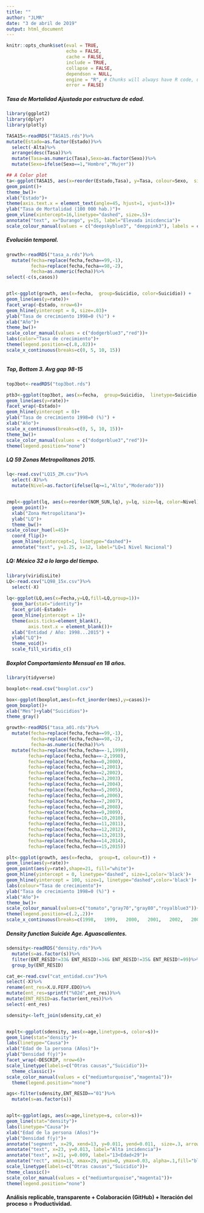 ```yaml
---
title: ""
author: "JLMR"
date: "3 de abril de 2019"
output: html_document
---
```


```r
knitr::opts_chunk$set(eval = TRUE, 
                      echo = FALSE, 
                      cache = FALSE,
                      include = TRUE,
                      collapse = FALSE,
                      dependson = NULL,
                      engine = "R", # Chunks will always have R code, unless noted
                      error = FALSE)                     

```



##### Tasa de Mortalidad Ajustada por estructura de edad.

```r

library(ggplot2)
library(dplyr)
library(plotly)
```




```r

TASA15<-readRDS("TASA15.rds")%>%
mutate(Estado=as.factor(Estado))%>%
  select(-Alta)%>%
  arrange(desc(Tasa))%>%
  mutate(Tasa=as.numeric(Tasa),Sexo=as.factor(Sexo))%>%
  mutate(Sexo=ifelse(Sexo==1,"Hombre","Mujer"))

## A Color plot
ta<-ggplot(TASA15, aes(x=reorder(Estado,Tasa), y=Tasa, colour=Sexo,  size=Tasa))+
geom_point()+
theme_bw()+
xlab("Estado")+ 
theme(axis.text.x = element_text(angle=45, hjust=1, vjust=1))+
ylab("Tasa de Mortalidad (100 000 hab.)")+
geom_vline(xintercept=16,linetype="dashed", size=.5)+
annotate("text", x="Durango", y=15, label="Elevada inicdencia")+
scale_colour_manual(values = c("deepskyblue3", "deeppink3"), labels = c("Hombre", "Mujer"))

```



##### Evolución temporal. 



```r

growth<-readRDS("tasa_a.rds")%>%
  mutate(fecha=replace(fecha,fecha==99,-1),
         fecha=replace(fecha,fecha==98,-2), 
         fecha=as.numeric(fecha))%>%
select(-c(s,casos))


ptl<-ggplot(growth, aes(x=fecha,  group=Suicidio, color=Suicidio)) +
geom_line(aes(y=rate))+
facet_wrap(~Estado, nrow=6)+
geom_hline(yintercept = 0, size=.03)+
ylab("Tasa de crecimiento 1998=0 (%)") +
xlab("Año")+
theme_bw()+
scale_color_manual(values = c("dodgerblue3","red"))+
labs(color="Tasa de crecimiento")+
theme(legend.position=c(.8,.02))+
scale_x_continuous(breaks=c(0, 5, 10, 15))



```

##### Top, Bottom 3.  Avg gap 98-15

```r

top3bot<-readRDS("top3bot.rds")

ptb3<-ggplot(top3bot, aes(x=fecha,  group=Suicidio,  linetype=Suicidio, color=Suicidio)) +
geom_line(aes(y=rate))+
facet_wrap(~Estado)+
geom_hline(yintercept = 0)+
ylab("Tasa de crecimiento 1998=0 (%)") +
xlab("Año")+
scale_x_continuous(breaks=c(0, 5, 10, 15))+
theme_bw()+
scale_color_manual(values = c("dodgerblue3","red"))+
theme(legend.position="none")


```

##### LQ 59 Zonas Metropolitanas 2015.

```r

lq<-read.csv("LQ15_ZM.csv")%>%
  select(-X)%>%
  mutate(Nivel=as.factor(ifelse(lq>=1,"Alto","Moderado")))


zmpl<-ggplot(lq, aes(x=reorder(NOM_SUN,lq), y=lq, size=lq, color=Nivel))+
  geom_point()+
  xlab("Zona Metropolitana")+
  ylab("LQ")+
  theme_bw()+
scale_colour_hue(l=45)+
  coord_flip()+
  geom_hline(yintercept=1, linetype="dashed")+
  annotate("text", y=1.25, x=12, label="LQ=1 Nivel Nacional")
```


##### LQ: México 32 a lo largo del tiempo.


```r
library(viridisLite)
LQ<-read.csv("LQ98_15x.csv")%>%
  select(-X)
 
lq<-ggplot(LQ,aes(x=Fecha,y=LQ,fill=LQ,group=1))+
  geom_bar(stat="identity")+
  facet_grid(~Estado)+
  geom_hline(yintercept = 1)+
  theme(axis.ticks=element_blank(),
        axis.text.x = element_blank())+
  xlab("Entidad / Año: 1998...2015") +
  ylab("LQ")+
  theme_void()+
  scale_fill_viridis_c()
```

##### Boxplot Comportamiento Mensual en 18 años. 

```r

library(tidyverse)

boxplot<-read.csv("boxplot.csv")

box<-ggplot(boxplot,aes(x=fct_inorder(mes),y=casos))+
geom_boxplot()+ 
xlab("Mes")+ylab("Suicidios")+
theme_gray()
```



```r

growth<-readRDS("tasa_a01.rds")%>%
  mutate(fecha=replace(fecha,fecha==99,-1),
         fecha=replace(fecha,fecha==98,-2), 
         fecha=as.numeric(fecha))%>%
  mutate(fecha=replace(fecha,fecha==-1,1999),
        fecha=replace(fecha,fecha==-2,1998),
        fecha=replace(fecha,fecha==0,2000),
        fecha=replace(fecha,fecha==1,2001),
        fecha=replace(fecha,fecha==2,2002),
        fecha=replace(fecha,fecha==3,2003),
        fecha=replace(fecha,fecha==4,2004),
        fecha=replace(fecha,fecha==5,2005),
        fecha=replace(fecha,fecha==6,2006),
        fecha=replace(fecha,fecha==7,2007),
        fecha=replace(fecha,fecha==8,2008),
        fecha=replace(fecha,fecha==9,2009),
        fecha=replace(fecha,fecha==10,2010),
        fecha=replace(fecha,fecha==11,2011),
        fecha=replace(fecha,fecha==12,2012),
        fecha=replace(fecha,fecha==13,2013),
        fecha=replace(fecha,fecha==14,2014),
        fecha=replace(fecha,fecha==15,2015))

plt<-ggplot(growth, aes(x=fecha,  group=t, colour=t)) +
geom_line(aes(y=rate))+
geom_point(aes(y=rate),shape=21, fill="white")+
geom_hline(yintercept = 0, linetype="dashed", size=1,color='black')+
geom_hline(yintercept = 100, size=1, linetype="dashed",color='black')+
labs(colour="Tasa de crecimiento")+
ylab("Tasa de crecimiento 1998=0 (%)") +
xlab("Año")+
theme_bw()+
scale_colour_manual(values=c("tomato","gray70","gray80","royalblue3"))+
theme(legend.position=c(.2,.2))+
scale_x_continuous(breaks=c(1998,	1999,	2000,	2001,	2002,	2003,	2004,	2005,	2006,	2007,	2008,	2009,	2010,	2011,	2012,	2013,	2014,	2015))

```




##### Density function Suicide Age. Aguascalientes.


```r

sdensity<-readRDS("density.rds")%>%
  mutate(s=as.factor(s))%>%
  filter(ENT_RESID!=33& ENT_RESID!=34& ENT_RESID!=35& ENT_RESID!=99)%>%
  group_by(ENT_RESID)

cat_e<-read.csv("cat_entidad.csv")%>%
select(-X)%>%
rename(ent_res=X.U.FEFF.EDO)%>%
mutate(ent_res=sprintf("%02d",ent_res))%>%
mutate(ENT_RESID=as.factor(ent_res))%>%
select(-ent_res)

sdensity<-left_join(sdensity,cat_e)


mxplt<-ggplot(sdensity, aes(x=age,linetype=s, color=s))+
geom_line(stat="density")+
labs(linetype="Causa")+
xlab("Edad de la persona (Años)")+
ylab("Densidad f(y)")+
facet_wrap(~DESCRIP, nrow=6)+
scale_linetype(labels=c("Otras causas","Suicidio"))+
  theme_classic()+
scale_color_manual(values = c("mediumturquoise","magenta1"))+
  theme(legend.position="none")
```


```r

ags<-filter(sdensity,ENT_RESID=="01")%>%
  mutate(s=as.factor(s))


aplt<-ggplot(ags, aes(x=age,linetype=s, color=s))+
geom_line(stat="density")+
labs(linetype="Causa")+
xlab("Edad de la persona (Años)")+
ylab("Densidad f(y)")+
annotate("segment", x=29, xend=13, y=0.011, yend=0.011,  size=.3, arrow=arrow(length=unit(.2,"cm")))+
annotate("text", x=23, y=0.013, label="Alta incidencia")+
annotate("text", x=21, y=0.009, label="13<Edad<29")+
annotate("rect", xmin=13, xmax=29, ymin=0, ymax=0.03, alpha=.1,fill="black")+
scale_linetype(labels=c("Otras causas","Suicidio"))+
theme_classic()+
scale_color_manual(values = c("mediumturquoise","magenta1"))+
theme(legend.position="none")
```



#### Análisis replicable, transparente + Colaboración (GitHub) + Iteración del proceso = Productividad.